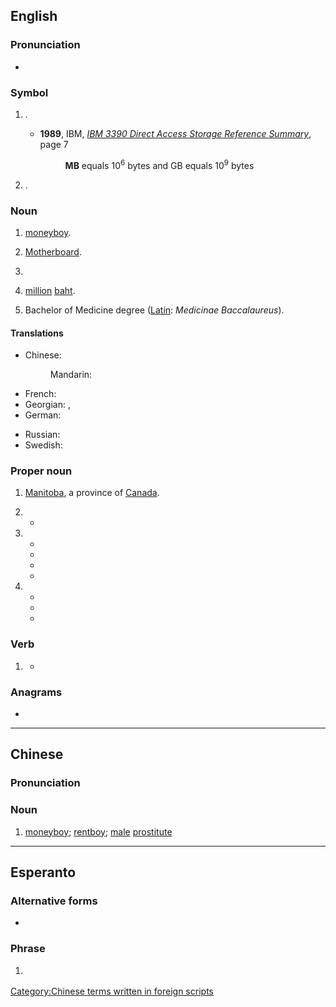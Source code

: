 {{also|Mb|mb'}}
{{character info|㎆}}

==English==

===Pronunciation===
* {{audio|en|En-au-MB.ogg|Audio (AU)}}

===Symbol===
{{en-symbol}}

# {{lb|en|computing|formal}} {{l|en|megabyte}} {{gloss|1,000 [[kilobyte]]s or 1,000,000 bytes}}.
#* '''1989''', IBM, ''[http://bitsavers.informatik.uni-stuttgart.de/pdf/ibm/dasd/reference_summary/GX26-4577-0_3390_Reference_Summary_Jun89.pdf IBM 3390 Direct Access Storage Reference Summary]'', page 7
#*: '''MB''' equals 10<sup>6</sup> bytes and GB equals 10<sup>9</sup> bytes
# {{lb|en|computing|informal}} {{l|en|mebibyte}} {{gloss|2<sup>10</sup> (1024) [[kibibytes]] or 2<sup>20</sup> (1,048,576) [[byte]]s}}.
#: {{syn|en|MiB}}

===Noun===
{{en-noun}}

# {{lb|en|China|slang}} [[moneyboy]].
# {{lb|en|computing}} [[motherboard|Motherboard]].
# {{lb|en|military|US}} {{initialism of|en|[[marine]] [[barracks]]}}
# {{lb|en|Thailand}} [[million]] [[baht]].
# Bachelor of Medicine degree ([[Latin]]: ''Medicinae Baccalaureus'').

====Translations====
{{trans-top|Bachelor of Medicine degree}}
{{trans-mid}}
{{trans-bottom}}

{{trans-top|moneyboy (Chinese slang)}}
* Chinese:
*: Mandarin: {{t+|cmn|MB|tr=MB}}
{{trans-mid}}
{{trans-bottom}}

{{trans-top|megabyte}}
* French: {{t+|fr|Mo}}
* Georgian: {{t|ka|მბაიტი}}, {{t|ka|მბ}}
* German: {{t|de|MB}}
{{trans-mid}}
* Russian: {{t+|ru|Мб}}
* Swedish: {{t+|sv|MB|c}}
{{trans-bottom}}

{{trans-top|motherboard}}
{{trans-mid}}
{{trans-bottom}}

===Proper noun===
{{en-proper noun}}

# [[Manitoba]], a province of [[Canada]].
#: {{coordinate terms|en|AB|BC|NB|NL|NS|NT|NU|ON|PE|QC|SK|YT}}
# {{initialism of|en|{{w|Myers–Briggs Type Indicator|Myers–Briggs}}}}
#* {{quote-newsgroup|en
|date=21 Jan 1997
|author=Steve Myers
|title=jung's 8 vs <b>MB</b>'s 16
|newsgroup=alt.psychology.personality
|url=https://groups.google.com/g/alt.psychology.personality/c/y2wUtY9QvAc/m/aUxFwnqqJ3gJ
|text=For example, Jung described one type as being introverted sensing. In<br><b>MB</b> terminology, this means that introverted sensing is dominant (ie<br>ISxJ types). What <b>MB</b> 'adds' is that this function is supported by<br>extraverted thinking or feeling as the auxiliary. The mapping between<br>the models is:
}}
# {{initialism of|en|Mercedes-Benz}}
#* {{quote-newsgroup|en
|date=4 Mar 1994
|author=Holger Spielmann
|title=*High* power cars -- Why
|newsgroup=rec.autos
|url=https://groups.google.com/g/rec.autos/c/Cx8tEjGDbrg/m/fsOhGbdm-vsJ
|text=And<br>for those of us with less $$$, one of the BMW 3-series or '''MB''' C class should<br>satisfy all needs. 
}}
#* {{quote-newsgroup|en
|date=13 Nov 1999
|author=Joseph Vogt
|title=Only Mercedes antifreeze in '''MB''' cars?
|newsgroup=alt.auto.mercedes
|url=https://groups.google.com/g/alt.auto.mercedes/c/vIOQIRanrwQ/m/fJ0zyijES0UJ
|text=Though I'm not an expert, as a long-term MB owner I have read and been<br>told that '''MB''' coolant is superior because of its buffering properties. It<br>retains a stable pH for longer than the large commercial brands. I used<br>to think "propylene glycol is all the same" however others have convinced<br>me it's cheap insurance to go with original '''MB''' coolant.
}}
#* {{quote-newsgroup|en
|date=12 Jul 2001
|author=Dan--
|title=Hyundia S Coupe
|newsgroup=aus.cars
|url=https://groups.google.com/g/aus.cars/c/tC8Cc2e3K3E/m/e_3V-ElrLloJ
|text=Yeah '''MB''' still does make inline sixes just low volumes (mainly for<br>Daewoo). Apart from the Diesel engines they build for trucks and buses. 
}}
#* {{quote-newsgroup|en
|date=4 Oct 2009
|author=pheo...@gmail.com
|title=Poor '''MB''' Build Quality -- Why do you guys still buy '''MB'''?
|newsgroup=alt.auto.mercedes
|url=https://groups.google.com/g/alt.auto.mercedes/c/Ppt7HEJpGpk/m/_X5PJM_mYUUJ
|text=I learned part of the reason (at least in USA) started in early 1980's<br>(I think 1982) when '''MB''' cars started to be built in USA.
}}
# {{initialism of|en|{{w|Matchbox (brand)|Matchbox}}}}
#* {{quote-newsgroup|en
|date=17 Sept 1997
|author=SEDLYTZ
|title=The new '''MB''' are great
|newsgroup=rec.toys.cars
|url=https://groups.google.com/g/rec.toys.cars/c/ouX2x1hUzEU/m/mXwBEUMzn5sJ
|text=Just found a new batch of '''MB''': Green Viper #10, New Viper Hardtop #1, Red<br>Prowler #38, BMW #25, plus several others. '''MB''' has really done well in 1997.
}}
#* {{quote-newsgroup|en
|date=21 Mar 1998
|author=Dave Marino
|title=WTB:'''MB''' Prem, Inaug & Regular Cars
|newsgroup=rec.toys.misc
|url=https://groups.google.com/g/rec.toys.misc/c/1FftrvaiM5Y/m/YVeeyjDYopwJ
|text=I am looking for the following '''MB''' cars, please email me if you have any<br>and the price you are asking:
}}
#* {{quote-newsgroup|en
|date=26 Sept 1998
|author=Dscdpm
|title=Are there any Subaru HW or '''MB''' cars, any year???
|newsgroup=rec.toys.cars
|url=https://groups.google.com/g/rec.toys.cars/c/qBzzWR4lTUQ/m/ygxpW1h4n4IJ
|text=>Are there any Subaru HW or '''MB''' cars, any year???<br><br>Nope, nada. I used to own a Subary Legacy myself and was always looking (still<br>looking) for a diecast of the same. No Hotwheels or Matchbox castings have<br>been made ... yet
}}

===Verb===
{{head|en|verb}}

# {{lb|en|knitting}} {{abbreviation of|en|[[make]] [[bobble]]}}
#* {{quote-book|en|year=2011|author=Jane Davis|title=Knitting - The Complete Guide|page=145|passage=Row 1: K2, '''MB''', k1, do not turn.}}

===Anagrams===
* {{anagrams|en|a=bm|B&M|BM}}

----

==Chinese==

===Pronunciation===
{{rfp|zh}}

===Noun===
{{zh-noun}}

# {{lb|zh|slang}} [[moneyboy]]; [[rentboy]]; [[male]] [[prostitute]]

[[Category:Chinese terms written in foreign scripts]]

----

==Esperanto==

===Alternative forms===
* {{l|eo|MFB}}

===Phrase===
{{head|eo|phrase}}

# {{lb|eo|texting}} {{abbreviation of|eo|mi fartas bone|mi [fartas] bone|I am well}}